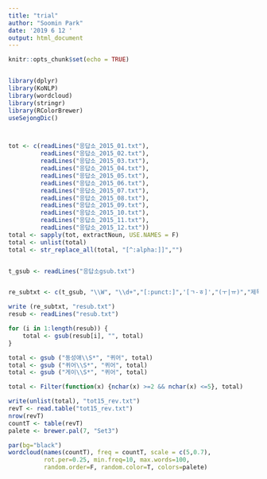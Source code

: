 ```yaml
---
title: "trial"
author: "Soomin Park"
date: '2019 6 12 '
output: html_document
---
```


```r
knitr::opts_chunk$set(echo = TRUE)
```
```r

```



```r
library(dplyr)
library(KoNLP)
library(wordcloud)
library(stringr)
library(RColorBrewer)
useSejongDic()



tot <- c(readLines("응답소_2015_01.txt"),
         readLines("응답소_2015_02.txt"),
         readLines("응답소_2015_03.txt"),
         readLines("응답소_2015_04.txt"),
         readLines("응답소_2015_05.txt"),
         readLines("응답소_2015_06.txt"),
         readLines("응답소_2015_07.txt"),
         readLines("응답소_2015_08.txt"),
         readLines("응답소_2015_09.txt"),
         readLines("응답소_2015_10.txt"),
         readLines("응답소_2015_11.txt"),
         readLines("응답소_2015_12.txt"))
total <- sapply(tot, extractNoun, USE.NAMES = F)
total <- unlist(total)
total <- str_replace_all(total, "[^:alpha:]]","")


t_gsub <- readLines("응답소gsub.txt")  


re_subtxt <- c(t_gsub, "\\W", "\\d+","[:punct:]",'[ㄱ-ㅎ]',"(ㅜ|ㅠ)","제목","답변","씨\\S*","서울시\\S*","시장\\S*","을\\S*","까\\S*","되\\S*","당시\\S*","관련\\S*","에\\S*","를\\S*","년\\S*","그런\\S*","그래서\\S*","것\\S*","갖\\S*","아니\\S*", "랑\\S*", "안녕\\S*", "입니다", "생각", "는\\S*", "서울\\S*", "seo\\S*" , "나라\\S*", "민원\\S*", "백사마\\S*", "존경\\S*", "없\\S*", "제발\\S*", "께\\S*","진짜\\S*", "저희\\S*", "와\\S*", "전국\\S*", "이런\\S*", "응답소\\S*", "더이상\\S*", "당분간\\S*", "우리\\S*", "들이\\S*", "민국\\S*")

write (re_subtxt, "resub.txt")
resub <- readLines("resub.txt")

for (i in 1:length(resub)) {
    total <- gsub(resub[i], "", total)
}

total <- gsub ("동성애\\S*", "퀴어", total)
total <- gsub ("퀴어\\S*", "퀴어", total)
total <- gsub ("게이\\S*", "퀴어", total)

total <- Filter(function(x) {nchar(x) >=2 && nchar(x) <=5}, total)

write(unlist(total), "tot15_rev.txt")
revT <- read.table("tot15_rev.txt")
nrow(revT)
countT <- table(revT)
palete <- brewer.pal(7, "Set3")

par(bg="black")
wordcloud(names(countT), freq = countT, scale = c(5,0.7),
          rot.per=0.25, min.freq=10, max.words=100, 
          random.order=F, random.color=T, colors=palete)












































```

